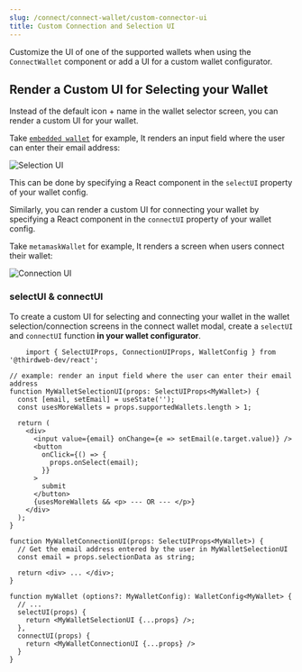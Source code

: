 ```yaml
---
slug: /connect/connect-wallet/custom-connector-ui
title: Custom Connection and Selection UI
---
```


Customize the UI of one of the supported wallets when using the `ConnectWallet` component or add a UI for a custom wallet configurator.

## Render a Custom UI for Selecting your Wallet

Instead of the default icon + name in the wallet selector screen, you can render a custom UI for your wallet.

Take [`embedded wallet`](/embedded-wallet) for example, It renders an input field where the user can enter their email address:

![Selection UI](../assets/embedded-wallet-selection-ui.png)

This can be done by specifying a React component in the `selectUI` property of your wallet config.

Similarly, you can render a custom UI for connecting your wallet by specifying a React component in the `connectUI` property of your wallet config.

Take `metamaskWallet` for example, It renders a screen when users connect their wallet:

![Connection UI](../assets/connection-ui.png)

### selectUI & connectUI

To create a custom UI for selecting and connecting your wallet in the wallet selection/connection screens in the connect wallet modal, create a `selectUI` and `connectUI` function **in your wallet configurator**.

```tsx
    import { SelectUIProps, ConnectionUIProps, WalletConfig } from '@thirdweb-dev/react';

// example: render an input field where the user can enter their email address
function MyWalletSelectionUI(props: SelectUIProps<MyWallet>) {
  const [email, setEmail] = useState('');
  const usesMoreWallets = props.supportedWallets.length > 1;

  return (
    <div>
      <input value={email} onChange={e => setEmail(e.target.value)} />
      <button
        onClick={() => {
          props.onSelect(email);
        }}
      >
        submit
      </button>
      {usesMoreWallets && <p> --- OR --- </p>}
    </div>
  );
}

function MyWalletConnectionUI(props: SelectUIProps<MyWallet>) {
  // Get the email address entered by the user in MyWalletSelectionUI
  const email = props.selectionData as string;

  return <div> ... </div>;
}

function myWallet (options?: MyWalletConfig): WalletConfig<MyWallet> {
  // ...
  selectUI(props) {
    return <MyWalletSelectionUI {...props} />;
  },
  connectUI(props) {
    return <MyWalletConnectionUI {...props} />
  }
}
```
